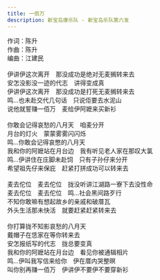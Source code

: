 ```yaml
---
title: 一佰万
description: 新宝岛康乐队 - 新宝岛乐队第六发
---
```


作词：陈升<br />作曲：陈升<br />编曲：江建民<br /><br />伊讲伊这次离开　那没成功是绝对无麦搁转来去<br />安怎没影没一迹的代志　讲得变成真<br />伊讲伊这次离开　那没成功是打死无麦搁转来去<br />鸣...也未赴交代几句话　只说佢要去水泥山<br />说他就誓赚一佰万　麦给伊阿嬷来买新衫<br /><br />你敢会记得哀愁的八月天　咱麦分开<br />月台的灯火　蒙蒙雾雾闪闪烁<br />鸣...你敢会记得哀憋的八月天<br />我和你的阿嬷站在月台边　我有听见老人家在那叹大氯<br />鸣...伊讲住在庄脚未赴饲　只有子孙仔来分开<br />希望祖先仔来保庇　赶紧打拼成功可以转来去<br /><br />麦去佗位　麦去佗位　拢没听讲江湖路一寮下去没性命<br />麦去佗位　麦去佗位　鸣...社会黑间路歹行<br />不知你敢嘛有想起故乡的亲戚和破厝瓦<br />外头生活那未快活　就要赶紧赶紧转来去<br /><br />你打算拢不知影哀愁的八月天<br />戴帽子在恁家在等你转来去<br />安怎报纸写的代志　拢总要变真<br />我和你的阿嬷站在月台边　看见你被通辑相片<br />鸣...伊叫我写信来给你　伊在厝内哭整暝<br />叫你别再赚一佰万　伊讲伊不要伊不要穿新衫